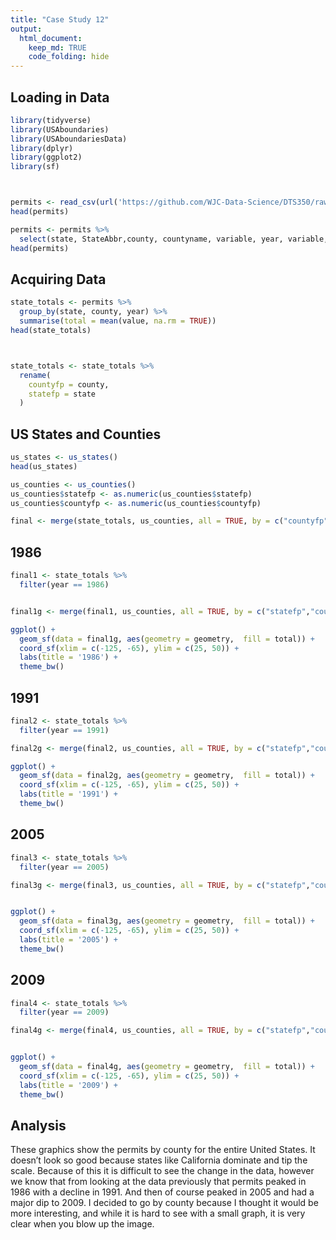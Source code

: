 ```yaml
---
title: "Case Study 12"
output: 
  html_document:
    keep_md: TRUE
    code_folding: hide
---
```


## Loading in Data
```r
library(tidyverse)
library(USAboundaries)
library(USAboundariesData)
library(dplyr)
library(ggplot2)
library(sf)



permits <- read_csv(url('https://github.com/WJC-Data-Science/DTS350/raw/master/permits.csv'))
head(permits)

permits <- permits %>% 
  select(state, StateAbbr,county, countyname, variable, year, variable, value)
head(permits)

```

## Acquiring Data
```r
state_totals <- permits %>% 
  group_by(state, county, year) %>% 
  summarise(total = mean(value, na.rm = TRUE))
head(state_totals)



state_totals <- state_totals %>% 
  rename(
    countyfp = county,
    statefp = state
  )

```

## US States and Counties
```r
us_states <- us_states()
head(us_states)

us_counties <- us_counties()
us_counties$statefp <- as.numeric(us_counties$statefp)
us_counties$countyfp <- as.numeric(us_counties$countyfp)

final <- merge(state_totals, us_counties, all = TRUE, by = c("countyfp","statefp"))

```

## 1986
```r
final1 <- state_totals %>% 
  filter(year == 1986)


final1g <- merge(final1, us_counties, all = TRUE, by = c("statefp","countyfp"))

ggplot() +
  geom_sf(data = final1g, aes(geometry = geometry,  fill = total)) +
  coord_sf(xlim = c(-125, -65), ylim = c(25, 50)) +
  labs(title = '1986') +
  theme_bw()
```

## 1991
```r
final2 <- state_totals %>% 
  filter(year == 1991)

final2g <- merge(final2, us_counties, all = TRUE, by = c("statefp","countyfp"))

ggplot() +
  geom_sf(data = final2g, aes(geometry = geometry,  fill = total)) +
  coord_sf(xlim = c(-125, -65), ylim = c(25, 50)) +
  labs(title = '1991') +
  theme_bw()
```

## 2005
```r
final3 <- state_totals %>% 
  filter(year == 2005)

final3g <- merge(final3, us_counties, all = TRUE, by = c("statefp","countyfp"))


ggplot() +
  geom_sf(data = final3g, aes(geometry = geometry,  fill = total)) +
  coord_sf(xlim = c(-125, -65), ylim = c(25, 50)) +
  labs(title = '2005') +
  theme_bw()
```

## 2009
```r
final4 <- state_totals %>% 
  filter(year == 2009)

final4g <- merge(final4, us_counties, all = TRUE, by = c("statefp","countyfp"))


ggplot() +
  geom_sf(data = final4g, aes(geometry = geometry,  fill = total)) +
  coord_sf(xlim = c(-125, -65), ylim = c(25, 50)) +
  labs(title = '2009') +
  theme_bw()
```

## Analysis
These graphics show the permits by county for the entire United States. It doesn't look so good because states like California dominate and tip the scale. Because of this it is difficult to see the change in the data, however we know that from looking at the data previously that permits peaked in 1986 with a decline in 1991. And then of course peaked in 2005 and had a major dip to 2009. I decided to go by county because I thought it would be more interesting, and while it is hard to see with a small graph, it is very clear when you blow up the image.